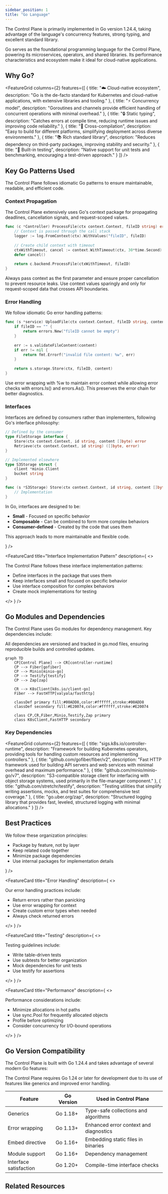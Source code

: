 ```yaml
---
sidebar_position: 1
title: "Go Language"
---
```



<NoAutoTitle />

<PageHeader 
  title="Go Language"
  description="The foundation of the Control Plane's architecture"
/>

The Control Plane is primarily implemented in Go version 1.24.4, taking advantage of the language's concurrency features, strong typing, and excellent standard library.

<InfoSection type="info" title="Go in the Control Plane">
  Go serves as the foundational programming language for the Control Plane, powering its microservices, operators, and shared libraries. Its performance characteristics and ecosystem make it ideal for cloud-native applications.
</InfoSection>

## Why Go?

<FeatureGrid columns={2} features={[
  {
    title: "☁️ Cloud-native ecosystem",
    description: "Go is the de-facto standard for Kubernetes and cloud-native applications, with extensive libraries and tooling."
  },
  {
    title: "⚡ Concurrency model",
    description: "Goroutines and channels provide efficient handling of concurrent operations with minimal overhead."
  },
  {
    title: "🔒 Static typing",
    description: "Catches errors at compile time, reducing runtime issues and improving code reliability."
  },
  {
    title: "🧩 Cross-compilation",
    description: "Easy to build for different platforms, simplifying deployment across diverse environments."
  },
  {
    title: "📚 Rich standard library",
    description: "Reduces dependency on third-party packages, improving stability and security."
  },
  {
    title: "🧪 Built-in testing",
    description: "Native support for unit tests and benchmarking, encouraging a test-driven approach."
  }
]} />

## Key Go Patterns Used

<InfoSection type="tip" title="Idiomatic Go">
  The Control Plane follows idiomatic Go patterns to ensure maintainable, readable, and efficient code.
</InfoSection>

### Context Propagation

The Control Plane extensively uses Go's context package for propagating deadlines, cancellation signals, and request-scoped values.

```go
func (c *Controller) ProcessFile(ctx context.Context, fileID string) error {
    // Context is passed through the call stack
    logger := log.FromContext(ctx).WithValues("fileID", fileID)
    
    // Create child context with timeout
    ctxWithTimeout, cancel := context.WithTimeout(ctx, 30*time.Second)
    defer cancel()
    
    return c.backend.ProcessFile(ctxWithTimeout, fileID)
}
```

<InfoSection type="note" title="Context best practices">
  Always pass context as the first parameter and ensure proper cancellation to prevent resource leaks. Use context values sparingly and only for request-scoped data that crosses API boundaries.
</InfoSection>

### Error Handling

We follow idiomatic Go error handling patterns:

```go
func (s *service) UploadFile(ctx context.Context, fileID string, content []byte) error {
    if fileID == "" {
        return errors.New("fileID cannot be empty")
    }
    
    err := s.validateFileContent(content)
    if err != nil {
        return fmt.Errorf("invalid file content: %w", err)
    }
    
    return s.storage.Store(ctx, fileID, content)
}
```

<InfoSection type="warning" title="Error wrapping">
  Use error wrapping with %w to maintain error context while allowing error checks with errors.Is() and errors.As(). This preserves the error chain for better diagnostics.
</InfoSection>

### Interfaces

Interfaces are defined by consumers rather than implementers, following Go's interface philosophy:

```go
// Defined by the consumer
type FileStorage interface {
    Store(ctx context.Context, id string, content []byte) error
    Retrieve(ctx context.Context, id string) ([]byte, error)
}

// Implemented elsewhere
type S3Storage struct {
    client *minio.Client
    bucket string
}

func (s *S3Storage) Store(ctx context.Context, id string, content []byte) error {
    // Implementation
}
```

<CardGrid columns={2}>
  <FeatureCard
    title="Interface Design Philosophy"
    description={
      <>
        <p>In Go, interfaces are designed to be:</p>
        <ul>
          <li><strong>Small</strong> - Focused on specific behavior</li>
          <li><strong>Composable</strong> - Can be combined to form more complex behaviors</li>
          <li><strong>Consumer-defined</strong> - Created by the code that uses them</li>
        </ul>
        <p>This approach leads to more maintainable and flexible code.</p>
      </>
    }
  />
  
  <FeatureCard
    title="Interface Implementation Pattern"
    description={
      <>
        <p>The Control Plane follows these interface implementation patterns:</p>
        <ul>
          <li>Define interfaces in the package that uses them</li>
          <li>Keep interfaces small and focused on specific behavior</li>
          <li>Use interface composition for complex behaviors</li>
          <li>Create mock implementations for testing</li>
        </ul>
      </>
    }
  />
</CardGrid>

## Go Modules and Dependencies

The Control Plane uses Go modules for dependency management. Key dependencies include:

<InfoSection type="note" title="Dependency management">
  All dependencies are versioned and tracked in go.mod files, ensuring reproducible builds and controlled updates.
</InfoSection>

```mermaid
graph TD
    CP[Control Plane] --> CR[controller-runtime]
    CP --> Fiber[gofiber]
    CP --> Minio[minio-go]
    CP --> Testify[testify]
    CP --> Zap[zap]
    
    CR --> K8sClient[k8s.io/client-go]
    Fiber --> FastHTTP[valyala/fasthttp]
    
    classDef primary fill:#00ADD8,color:#ffffff,stroke:#00ADD8
    classDef secondary fill:#E20074,color:#ffffff,stroke:#E20074
    
    class CP,CR,Fiber,Minio,Testify,Zap primary
    class K8sClient,FastHTTP secondary
```

### Key Dependencies

<FeatureGrid columns={2} features={[
  {
    title: "sigs.k8s.io/controller-runtime",
    description: "Framework for building Kubernetes operators, providing tools for handling custom resources and implementing controllers."
  },
  {
    title: "github.com/gofiber/fiber/v2",
    description: "Fast HTTP framework used for building API servers and web services with minimal overhead and maximum performance."
  },
  {
    title: "github.com/minio/minio-go/v7",
    description: "S3-compatible storage client for interfacing with object storage systems, used primarily in the file-manager component."
  },
  {
    title: "github.com/stretchr/testify",
    description: "Testing utilities that simplify writing assertions, mocks, and test suites for comprehensive test coverage."
  },
  {
    title: "go.uber.org/zap",
    description: "Structured logging library that provides fast, leveled, structured logging with minimal allocations."
  }
]} />

## Best Practices

<CardGrid columns={2}>
  <FeatureCard
    title="Code Organization"
    description={
      <>
        <p>We follow these organization principles:</p>
        <ul>
          <li>Package by feature, not by layer</li>
          <li>Keep related code together</li>
          <li>Minimize package dependencies</li>
          <li>Use internal packages for implementation details</li>
        </ul>
      </>
    }
  />
  
  <FeatureCard
    title="Error Handling"
    description={
      <>
        <p>Our error handling practices include:</p>
        <ul>
          <li>Return errors rather than panicking</li>
          <li>Use error wrapping for context</li>
          <li>Create custom error types when needed</li>
          <li>Always check returned errors</li>
        </ul>
      </>
    }
  />
  
  <FeatureCard
    title="Testing"
    description={
      <>
        <p>Testing guidelines include:</p>
        <ul>
          <li>Write table-driven tests</li>
          <li>Use subtests for better organization</li>
          <li>Mock dependencies for unit tests</li>
          <li>Use testify for assertions</li>
        </ul>
      </>
    }
  />
  
  <FeatureCard
    title="Performance"
    description={
      <>
        <p>Performance considerations include:</p>
        <ul>
          <li>Minimize allocations in hot paths</li>
          <li>Use sync.Pool for frequently allocated objects</li>
          <li>Profile before optimizing</li>
          <li>Consider concurrency for I/O-bound operations</li>
        </ul>
      </>
    }
  />
</CardGrid>

## Go Version Compatibility

The Control Plane is built with Go 1.24.4 and takes advantage of several modern Go features:

<InfoSection type="note" title="Go version support">
  The Control Plane requires Go 1.24 or later for development due to its use of features like generics and improved error handling.
</InfoSection>

| Feature | Go Version | Used in Control Plane |
|---------|------------|----------------------|
| Generics | Go 1.18+ | Type-safe collections and algorithms |
| Error wrapping | Go 1.13+ | Enhanced error context and diagnostics |
| Embed directive | Go 1.16+ | Embedding static files in binaries |
| Module support | Go 1.16+ | Dependency management |
| Interface satisfaction | Go 1.20+ | Compile-time interface checks |

## Related Resources

<CardGrid columns={3}>
  <FeatureCard
    title="Kubernetes"
    description="Learn about the Control Plane's integration with Kubernetes."
    linkText="View Kubernetes"
    linkUrl="../Core-Technologies/kubernetes"
  />
  
  <FeatureCard
    title="Gofiber"
    description="Explore the web framework used in the Control Plane's APIs."
    linkText="View Gofiber"
    linkUrl="../Web-Frameworks/gofiber"
  />
  
  <FeatureCard
    title="Testing"
    description="Learn about the testing tools and practices used in the project."
    linkText="View Testing"
    linkUrl="../Testing/testify"
  />
</CardGrid>